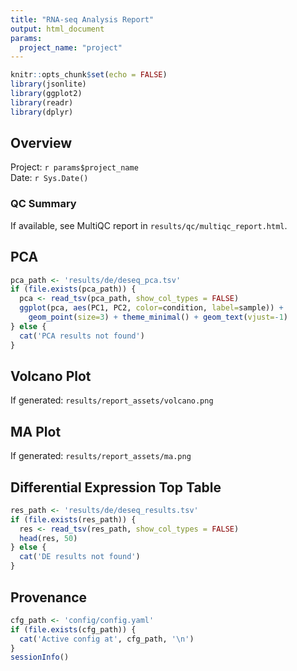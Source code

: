 ```yaml
---
title: "RNA-seq Analysis Report"
output: html_document
params:
  project_name: "project"
---
```


```r
knitr::opts_chunk$set(echo = FALSE)
library(jsonlite)
library(ggplot2)
library(readr)
library(dplyr)
```

## Overview

Project: `r params$project_name`  
Date: `r Sys.Date()`

### QC Summary

If available, see MultiQC report in `results/qc/multiqc_report.html`.

## PCA

```r
pca_path <- 'results/de/deseq_pca.tsv'
if (file.exists(pca_path)) {
  pca <- read_tsv(pca_path, show_col_types = FALSE)
  ggplot(pca, aes(PC1, PC2, color=condition, label=sample)) +
    geom_point(size=3) + theme_minimal() + geom_text(vjust=-1)
} else {
  cat('PCA results not found')
}
```

## Volcano Plot

If generated: `results/report_assets/volcano.png`

## MA Plot

If generated: `results/report_assets/ma.png`

## Differential Expression Top Table

```r
res_path <- 'results/de/deseq_results.tsv'
if (file.exists(res_path)) {
  res <- read_tsv(res_path, show_col_types = FALSE)
  head(res, 50)
} else {
  cat('DE results not found')
}
```

## Provenance

```r
cfg_path <- 'config/config.yaml'
if (file.exists(cfg_path)) {
  cat('Active config at', cfg_path, '\n')
}
sessionInfo()
```




